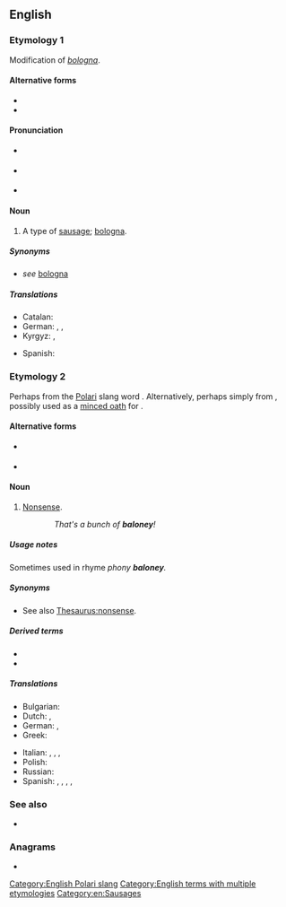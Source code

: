 ==English==

===Etymology 1===
Modification of ''[[bologna]]''.

====Alternative forms====
* {{l|en|boloney}}
* {{l|en|bologna}}

====Pronunciation====
* {{a|UK}} {{IPA|/bəˈləʊni/|lang=en}}
* {{a|GenAm}} {{IPA|/bəˈloʊni/|lang=en}}
* {{rhymes|əʊni|lang=en}}

====Noun====
{{en-noun}}

# {{lb|en|countable}} A type of [[sausage]]; [[bologna]].

=====Synonyms=====
* ''see'' [[bologna]]

=====Translations=====
{{trans-top|type of smoked sausage}}
* Catalan: {{t|ca|mortadel·la|f}}
* German: {{t+|de|Fleischwurst|f}}, {{t+|de|Mortadella|f}}, {{t+|de|Lyoner|f}}
* Kyrgyz: {{t+|ky|бекер сөз|f}}, {{t+|ky|болбогон нерсе|f}}
{{trans-mid}}
* Spanish: {{t+|es|mortadela|f}}
{{trans-bottom}}

===Etymology 2===
Perhaps from the [[Polari]] slang word {{m|en|balonie}}. Alternatively, perhaps simply from {{m|en|bologna||sausage}}, possibly used as a [[minced oath]] for {{m|en|bullshit}}.

====Alternative forms====
* {{l|en|balonie}} {{qualifier|UK}}
* {{l|en|boloney}}

====Noun====
{{en-noun|-}}

# {{lb|en|uncountable|chiefly|US|slang}} [[nonsense|Nonsense]].
::: ''That's a bunch of '''baloney'''!''

=====Usage notes=====
Sometimes used in rhyme ''phony '''baloney'''.''

=====Synonyms=====
* See also [[Thesaurus:nonsense]].

=====Derived terms=====
* {{l|en|no matter how thin you slice it, it's still baloney}}
* {{l|en|globaloney}}

=====Translations=====
{{trans-top|nonsense}}
* Bulgarian: {{t+|bg|глупости|tr=glúposti}}
* Dutch: {{t+|nl|onzin|m}}, {{t+|nl|nonsens|m}}
* German: {{t+|de|Quatsch|m}}, {{t+|de|Käse|m}}
* Greek: {{t+|el|αερολογίες|f|p}}
{{trans-mid}}
* Italian: {{t+|it|stupidaggine|f}}, {{t+|it|fesseria|f}}, {{t+|it|idiozia|f}}, {{t+|it|sciocchezza|f}}
* Polish: {{t+|pl|nonsens}}
* Russian: {{t+|ru|колбасня|f}}
* Spanish: {{t+|es|tonterías|f}}, {{t+|es|inventos|m}}, {{t|es|chorrada|f}}, {{t+|es|chuminada|f}}, {{t|es|farfolla|f}}
{{trans-bottom}}

===See also===
* {{l|en|Appendix:Words from Variety}}

===Anagrams===
* {{anagrams|en|Boylean|Lebonya}}

[[Category:English Polari slang]]
[[Category:English terms with multiple etymologies]]
[[Category:en:Sausages]]